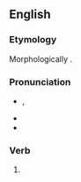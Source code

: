 {{also|forȝiven}}
==English==

===Etymology===
Morphologically {{suffix|en|forgive|n}}.

===Pronunciation===
* {{enPR|fə(r)-gĭv'ən, fôr-gĭv'ən}}, {{IPA|en|/fə(ɹ)ˈɡɪv.ən/|/fɔː(ɹ)ˈɡɪv.ən/}}
* {{audio|en|en-us-forgiven.ogg|Audio (US)}}
* {{rhymes|en|ɪvən|s=3}}

===Verb===
{{head|en|verb form|cat2=irregular past participles}}

# {{inflection of|en|forgive||past|part}}